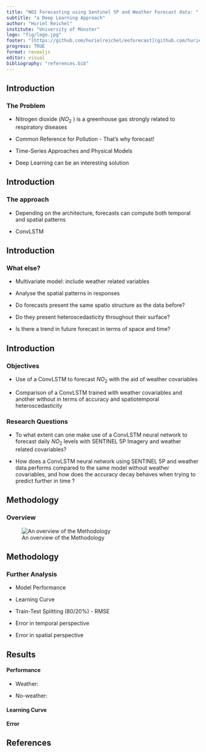 ```yaml
---
title: "NO2 Forecasting using Sentinel 5P and Weather Forecast data: "
subtitle: "a Deep Learning Approach"
author: "Huriel Reichel"
institute: "University of Münster"
logo: "fig/logo.jpg"
footer: "[https://github.com/hurielreichel/eoforecast](github.com/hurielreichel/eoforecast)"
progress: TRUE
format: revealjs
editor: visual
bibliography: "references.bib"
---
```


## Introduction

### The Problem

-   Nitrogen dioxide ($NO_2$ ) is a greenhouse gas strongly related to respiratory diseases

-   Common Reference for Pollution - That's why forecast!

-   Time-Series Approaches and Physical Models

-   Deep Learning can be an interesting solution

## Introduction

### The approach

-   Depending on the architecture, forecasts can compute both temporal and spatial patterns

-   ConvLSTM

## Introduction

### What else?

-   Multivariate model: include weather related variables

-   Analyse the spatial patterns in responses

-   Do forecasts present the same spatio structure as the data before?

-   Do they present heteroscedasticity throughout their surface?

-   Is there a trend in future forecast in terms of space and time?

## Introduction

### Objectives

-   Use of a ConvLSTM to forecast $NO_2$ with the aid of weather covariables

-   Comparison of a ConvLSTM trained with weather covariables and another without in terms of accuracy and spatiotemporal heteroscedasticity

### Research Questions

-   To what extent can one make use of a ConvLSTM neural network to forecast daily $NO_2$ levels with SENTINEL 5P Imagery and weather related covariables?

-   How does a ConvLSTM neural network using SENTINEL 5P and weather data performs compared to the same model without weather covariables, and how does the accuracy decay behaves when trying to predict further in time ?

## Methodology

### Overview

![An overview of the Methodology](fig/methods.png){fig-align="center"}

## Methodology

### Further Analysis

-   Model Performance

-   Learning Curve

-   Train-Test Splitting (80/20%) - RMSE

-   Error in temporal perspective

-   Error in spatial perspective

## Results

#### Performance

-   Weather:

-   No-weather:

#### Learning Curve

#### Error

## References
